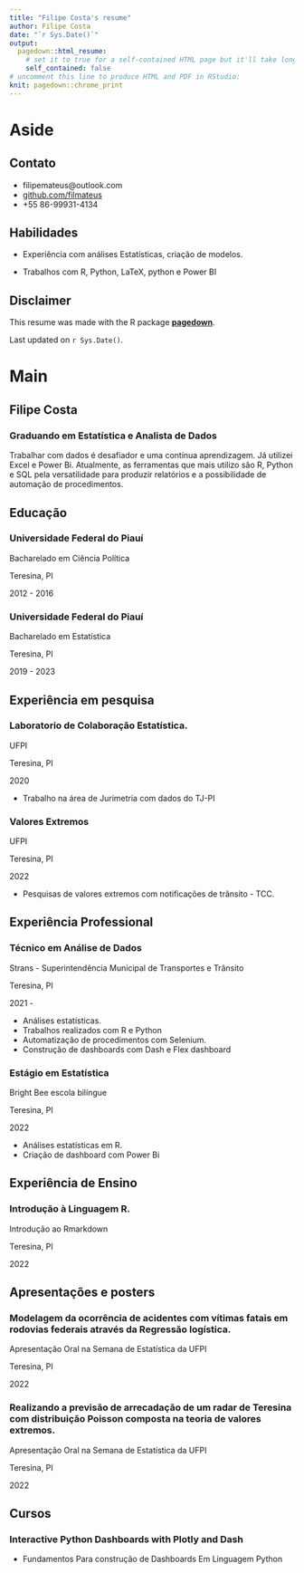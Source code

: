 ```yaml
---
title: "Filipe Costa's resume"
author: Filipe Costa
date: "`r Sys.Date()`"
output:
  pagedown::html_resume:
    # set it to true for a self-contained HTML page but it'll take longer to render
    self_contained: false
# uncomment this line to produce HTML and PDF in RStudio:
knit: pagedown::chrome_print
---
```


# Aside

## Contato {#contact}

-   <i class="fa fa-envelope"></i> filipemateus\@outlook.com
-   <i class="fa fa-github"></i> [github.com/filmateus](https://github.com/filmateus)
-   <i class="fa fa-phone"></i> +55 86-99931-4134

## Habilidades {#Habilidades}

-   Experiência com análises Estatísticas, criação de modelos.

-   Trabalhos com R, Python, LaTeX, python e Power BI

## Disclaimer {#disclaimer}

This resume was made with the R package [**pagedown**](https://github.com/rstudio/pagedown).

Last updated on `r Sys.Date()`.

# Main

## Filipe Costa {#title}

### Graduando em Estatística e Analista de Dados

Trabalhar com dados é desafiador e uma contínua aprendizagem. Já utilizei Excel e Power Bi. Atualmente, as ferramentas que mais utilizo são R, Python e SQL pela versatilidade para produzir relatórios e a possibilidade de automação de procedimentos.

## Educação {data-icon="graduation-cap" data-concise="true"}

### Universidade Federal do Piauí

Bacharelado em Ciência Política

Teresina, PI

2012 - 2016

### Universidade Federal do Piauí

Bacharelado em Estatística

Teresina, PI

2019 - 2023

## Experiência em pesquisa {data-icon="laptop"}

### Laboratorio de Colaboração Estatística.

UFPI

Teresina, PI

2020

-   Trabalho na área de Jurimetria com dados do TJ-PI

### Valores Extremos

UFPI

Teresina, PI

2022

-   Pesquisas de valores extremos com notificações de trânsito - TCC.

## Experiência Professional {data-icon="suitcase"}

### Técnico em Análise de Dados

Strans - Superintendência Municipal de Transportes e Trânsito

Teresina, PI

2021 -

::: concise
-   Análises estatísticas.
-   Trabalhos realizados com R e Python
-   Automatização de procedimentos com Selenium.
-   Construção de dashboards com Dash e Flex dashboard
:::

### Estágio em Estatística

Bright Bee escola bilíngue

Teresina, PI

2022

::: concise
-   Análises estatísticas em R.
-   Criação de dashboard com Power Bi
:::

## Experiência de Ensino {data-icon="chalkboard-teacher"}

### Introdução à Linguagem R.

Introdução ao Rmarkdown

Teresina, PI

2022

## Apresentações e posters {data-icon="file"}

### Modelagem da ocorrência de acidentes com vítimas fatais em rodovias federais através da Regressão logística.

Apresentação Oral na Semana de Estatística da UFPI

Teresina, PI

2022

### Realizando a previsão de arrecadação de um radar de Teresina com distribuição Poisson composta na teoria de valores extremos.

Apresentação Oral na Semana de Estatística da UFPI

Teresina, PI

2022

## Cursos {data-icon="graduation-cap" data-concise="true"}

### Interactive Python Dashboards with Plotly and Dash

::: concise
-   Fundamentos Para construção de Dashboards Em Linguagem Python
:::

